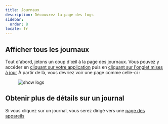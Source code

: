 ```yaml
---
title: Journaux
description: Découvrez la page des logs
sidebar:
  order: 8
locale: fr
---
```


## Afficher tous les journaux
Tout d'abord, jetons un coup d'œil à la page des journaux. Vous pouvez y accéder en [cliquant sur votre application](/docs/webapp/main-page) puis en [cliquant sur l'onglet mises à jour](/docs/webapp/main-app-page)
À partir de là, vous devriez voir une page comme celle-ci :

<figure><img style="margin-left: auto; margin-right: auto" src="/logs.webp" alt="show logs" /><figcaption></figcaption></figure>

## Obtenir plus de détails sur un journal

Si vous cliquez sur un journal, vous serez dirigé vers une [page des appareils](/docs/webapp/devices/)